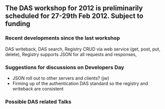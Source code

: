 ==The DAS workshop for 2012 is preliminarily scheduled for 27-29th Feb 2012. Subject to funding==
===Recent developments since the last workshop===
DAS writeback, DAS search, Registry CRUD via web service (get, post, put, delete), Registry supports JSON for all requests and responses,

===Suggestions for discussions on Developers Day===
*JSON roll out to other servers and clients? (jw)
*Firming up of the authentication DAS standard so the registry and writeback are consistent

===Possible DAS related Talks===